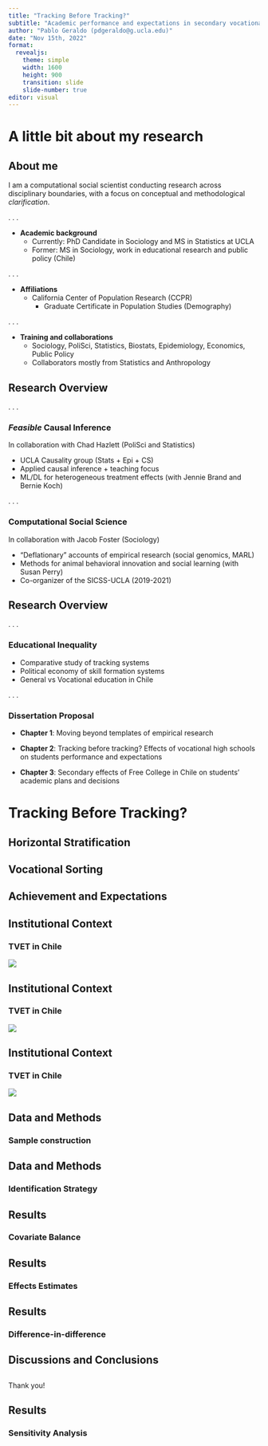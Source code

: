 ```yaml
---
title: "Tracking Before Tracking?"
subtitle: "Academic performance and expectations in secondary vocational schools in Chile"
author: "Pablo Geraldo (pdgeraldo@g.ucla.edu)"
date: "Nov 15th, 2022"
format: 
  revealjs:
    theme: simple
    width: 1600
    height: 900
    transition: slide
    slide-number: true
editor: visual
---
```


# A little bit about my research

## About me

I am a computational social scientist conducting research across disciplinary boundaries, with a focus on conceptual and methodological *clarification*.

. . . 

* **Academic background**
  + Currently: PhD Candidate in Sociology and MS in Statistics at UCLA
  + Former: MS in Sociology, work in educational research and public policy (Chile)
   
. . .

* **Affiliations**
  + California Center of Population Research (CCPR)
    + Graduate Certificate in Population Studies (Demography)
    
. . .

* **Training and collaborations**
  + Sociology, PoliSci, Statistics, Biostats, Epidemiology, Economics, Public Policy
  + Collaborators mostly from Statistics and Anthropology
  

## Research Overview

. . .

### *Feasible* Causal Inference

In collaboration with Chad Hazlett (PoliSci and Statistics)

  + UCLA Causality group (Stats + Epi + CS)
  + Applied causal inference + teaching focus
  + ML/DL for heterogeneous treatment effects (with Jennie Brand and Bernie Koch)
  
. . .

### Computational Social Science

In collaboration with Jacob Foster (Sociology)

  + "Deflationary" accounts of empirical research (social genomics, MARL)
  + Methods for animal behavioral innovation and social learning (with Susan Perry)
  + Co-organizer of the SICSS-UCLA (2019-2021)

## Research Overview

. . .

### Educational Inequality

  + Comparative study of tracking systems
  + Political economy of skill formation systems
  + General vs Vocational education in Chile
  
. . .

### Dissertation Proposal

  + **Chapter 1**: Moving beyond templates of empirical research

  + [**Chapter 2**: Tracking before tracking? Effects of vocational high schools on students performance and expectations]{.fragment .highlight-blue}

  + **Chapter 3**: Secondary effects of Free College in Chile on students' academic plans and decisions

  
# Tracking Before Tracking?

## Horizontal Stratification

## Vocational Sorting

## Achievement and Expectations

## Institutional Context
### TVET in Chile
![](img/vocational.png){fig-align="center"}


## Institutional Context
### TVET in Chile

![](img/TVET_Chile.drawio.svg){fig-align="center"}

## Institutional Context
### TVET in Chile

![](img/TVET_Chile_post.drawio.svg){fig-align="center"}

## Data and Methods
### Sample construction

## Data and Methods
### Identification Strategy

## Results
### Covariate Balance

## Results
### Effects Estimates

## Results
### Difference-in-difference

## Discussions and Conclusions

##
Thank you!

## Results
### Sensitivity Analysis
